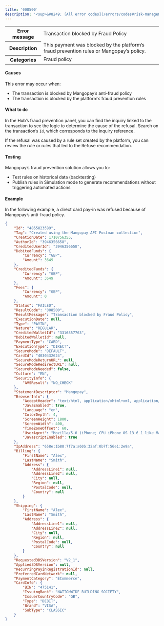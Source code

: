 ```yaml
---
title: '008500'  
description: '<sup>&#8249; [All error codes](/errors/codes#risk-management)</sup>'
---
```

  
<table>
    <tbody>
        <tr>
            <th class="header"><strong>Error message</strong></th>
            <td class="table-content">Transaction blocked by Fraud Policy</td>
        </tr>
        <tr>
            <th class="header"><strong>Description</strong></th>
            <td class="table-content">This payment was blocked by the platform’s fraud prevention rules or Mangopay’s policy.</td>
        </tr>
        <tr>
            <th class="header"><strong>Categories</strong></th>
            <td class="table-content">  
<div class="label">Fraud policy</div>
</td>
        </tr>
    </tbody>
</table>  

#### Causes  

This error may occur when:  
- The transaction is blocked by Mangopay’s anti-fraud policy  
- The transaction is blocked by the platform’s fraud prevention rules  

#### What to do  

In the Hub’s fraud prevention panel, you can find the inquiry linked to the transaction to see the logic to determine the cause of the refusal. Search on the transaction’s `Id`, which corresponds to the inquiry reference.  

If the refusal was caused by a rule set created by the platform, you can review the rule or rules that led to the Refuse recommendation.   

#### Testing  

Mangopay’s fraud prevention solution allows you to:  
- Test rules on historical data (backtesting)  
- Publish rules in Simulation mode to generate recommendations without triggering automated actions  

#### Example  

In the following example, a direct card pay-in was refused because of Mangopay’s anti-fraud policy.  
```json API response
{
    "Id": "4855823599",
    "Tag": "Created using the Mangopay API Postman collection",
    "CreationDate": 1710756355,
    "AuthorId": "3946356658",
    "CreditedUserId": "3946356658",
    "DebitedFunds": {
        "Currency": "GBP",
        "Amount": 3649
    },
    "CreditedFunds": {
        "Currency": "GBP",
        "Amount": 3649
    },
    "Fees": {
        "Currency": "GBP",
        "Amount": 0
    },
    "Status": "FAILED",
    "ResultCode": "008500",
    "ResultMessage": "Transaction blocked by Fraud Policy",
    "ExecutionDate": null,
    "Type": "PAYIN",
    "Nature": "REGULAR",
    "CreditedWalletId": "3316357763",
    "DebitedWalletId": null,
    "PaymentType": "CARD",
    "ExecutionType": "DIRECT",
    "SecureMode": "DEFAULT",
    "CardId": "4030432624",
    "SecureModeReturnURL": null,
    "SecureModeRedirectURL": null,
    "SecureModeNeeded": false,
    "Culture": "EN",
    "SecurityInfo": {
        "AVSResult": "NO_CHECK"
    },
    "StatementDescriptor": "Mangopay",
    "BrowserInfo": {
        "AcceptHeader": "text/html, application/xhtml+xml, application/xml;q=0.9, /;q=0.8",
        "JavaEnabled": true,
        "Language": "en",
        "ColorDepth": 4,
        "ScreenHeight": 1800,
        "ScreenWidth": 400,
        "TimeZoneOffset": 60,
        "UserAgent": "Mozilla/5.0 (iPhone; CPU iPhone OS 13_6_1 like Mac OS X) AppleWebKit/605.1.15 (KHTML, like Gecko) Mobile/15E148",
        "JavascriptEnabled": true
    },
    "IpAddress": "658e:1b88:7f7a:a60b:32af:0b7f:56e1:2e9a",
    "Billing": {
        "FirstName": "Alex",
        "LastName": "Smith",
        "Address": {
            "AddressLine1": null,
            "AddressLine2": null,
            "City": null,
            "Region": null,
            "PostalCode": null,
            "Country": null
        }
    },
    "Shipping": {
        "FirstName": "Alex",
        "LastName": "Smith",
        "Address": {
            "AddressLine1": null,
            "AddressLine2": null,
            "City": null,
            "Region": null,
            "PostalCode": null,
            "Country": null
        }
    },
    "Requested3DSVersion": "V2_1",
    "Applied3DSVersion": null,
    "RecurringPayinRegistrationId": null,
    "PreferredCardNetwork": null,
    "PaymentCategory": "ECommerce",
    "CardInfo": {
        "BIN": "475141",
        "IssuingBank": "NATIONWIDE BUILDING SOCIETY",
        "IssuerCountryCode": "GB",
        "Type": "DEBIT",
        "Brand": "VISA",
        "SubType": "CLASSIC"
    }
}
```